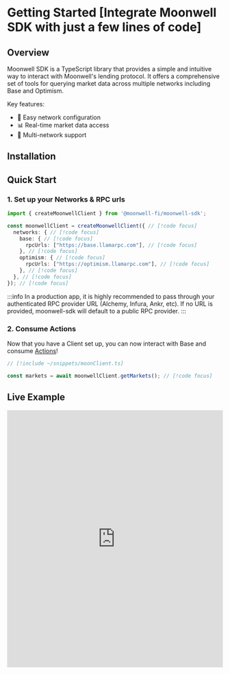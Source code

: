 
# Getting Started [Integrate Moonwell SDK with just a few lines of code]

## Overview

Moonwell SDK is a TypeScript library that provides a simple and intuitive way to interact with Moonwell's lending protocol. It offers a comprehensive set of tools for querying market data across multiple networks including Base and Optimism.

Key features:
- 🔌 Easy network configuration
- 📊 Real-time market data access
- 📱 Multi-network support

## Installation

<InstallCommandTabs />

## Quick Start

### 1. Set up your Networks & RPC urls

```ts twoslash
import { createMoonwellClient } from '@moonwell-fi/moonwell-sdk';

const moonwellClient = createMoonwellClient({ // [!code focus]
  networks: { // [!code focus]
    base: { // [!code focus]
      rpcUrls: ["https://base.llamarpc.com"], // [!code focus]
    }, // [!code focus]
    optimism: { // [!code focus]
      rpcUrls: ["https://optimism.llamarpc.com"], // [!code focus]
    }, // [!code focus]
  }, // [!code focus]
}); // [!code focus]
```

:::info
In a production app, it is highly recommended to pass through your authenticated RPC provider URL (Alchemy, Infura, Ankr, etc). If no URL is provided, moonwell-sdk will default to a public RPC provider.
:::

### 2. Consume Actions

Now that you have a Client set up, you can now interact with Base and consume [Actions](/docs/actions/core/getMarkets)!

```ts twoslash 
// [!include ~/snippets/moonClient.ts]

const markets = await moonwellClient.getMarkets(); // [!code focus]
```

## Live Example

<iframe className="mt-6" width="100%" height="600px" frameBorder="0" src="https://stackblitz.com/edit/moonwell-sdk?ctl=1&embed=1&file=index.ts&hideExplorer=1&hideNavigation=1&view=editor"></iframe>